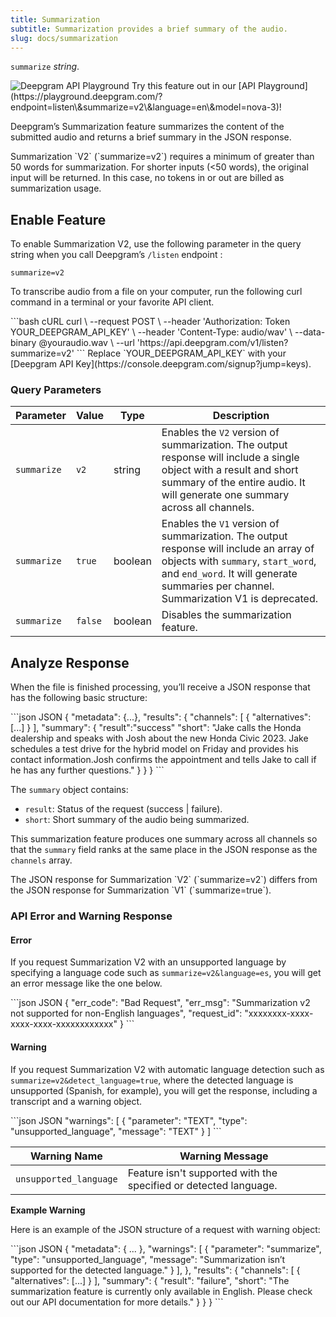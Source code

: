 ```yaml
---
title: Summarization
subtitle: Summarization provides a brief summary of the audio.
slug: docs/summarization
---
```



`summarize` *string*.

<div class="flex flex-row gap-2"  >
<Markdown src="../snippets/pre-recorded.mdx"/> <Markdown src="../snippets/dep-streaming.mdx" /> <Markdown src="../snippets/english.mdx" />
</div>

<div class="api-playground-call">
<span>
<img src="https://res.cloudinary.com/deepgram/image/upload/v1717523786/devex/codey-greeting_rekqe1.svg" alt="Deepgram API Playground"/>   Try this feature out in our [API Playground](https://playground.deepgram.com/?endpoint=listen\&summarize=v2\&language=en\&model=nova-3)!
</span>
</div>

Deepgram’s Summarization feature summarizes the content of the submitted audio and returns a brief summary in the JSON response.

<Info>
  Summarization `V2` (`summarize=v2`) requires a minimum of greater than 50 words for summarization. For shorter inputs (<50 words), the original input will be returned. In this case, no tokens in or out are billed as summarization usage.
</Info>

## Enable Feature

To enable Summarization V2, use the following parameter in the query string when you call Deepgram’s `/listen` endpoint :

`summarize=v2`

To transcribe audio from a file on your computer, run the following curl command in a terminal or your favorite API client.

<CodeGroup>
  ```bash cURL
  curl \
    --request POST \
    --header 'Authorization: Token YOUR_DEEPGRAM_API_KEY' \
    --header 'Content-Type: audio/wav' \
    --data-binary @youraudio.wav \
    --url 'https://api.deepgram.com/v1/listen?summarize=v2'
  ```
</CodeGroup>

<Warning>
  Replace `YOUR_DEEPGRAM_API_KEY` with your [Deepgram API Key](https://console.deepgram.com/signup?jump=keys).
</Warning>

### Query Parameters

| Parameter   | Value   | Type    | Description                                                                                                                                                                                                                       |
| ----------- | ------- | ------- | --------------------------------------------------------------------------------------------------------------------------------------------------------------------------------------------------------------------------------- |
| `summarize` | `v2`    | string  | Enables the `V2` version of summarization. The output response will include a single object with a result and short summary of the entire audio. It will generate one summary across all channels.                                              |
| `summarize` | `true`  | boolean | Enables the `V1` version of summarization. The output response will include an array of objects with `summary`, `start_word`, and `end_word`. It will generate summaries per channel. Summarization V1 is deprecated. |
| `summarize` | `false` | boolean | Disables the summarization feature.                                                                                                                                                                                               |

## Analyze Response

When the file is finished processing, you’ll receive a JSON response that has the following basic structure:

<CodeGroup>
  ```json JSON
  {
    "metadata": {...},
    "results": {
          "channels": [
              {
                  "alternatives": [...]
              }
          ],
          "summary": {
              "result":"success"
              "short": "Jake calls the Honda dealership and speaks with Josh about the new Honda Civic 2023. Jake schedules a test drive for the hybrid model on Friday and provides his contact information.Josh confirms the appointment and tells Jake to call if he has any further questions."
          }
    }
  }
  ```
</CodeGroup>

The `summary` object contains:

* `result`: Status of the request (success | failure).
* `short`: Short summary of the audio being summarized.

This summarization feature produces one summary across all channels so that the `summary` field ranks at the same place in the JSON response as the `channels` array.

<Warning>
  The JSON response for Summarization `V2` (`summarize=v2`) differs from the JSON response for Summarization `V1` (`summarize=true`).
</Warning>

### API Error and Warning Response

#### Error

If you request Summarization V2 with an unsupported language by specifying a language code such as `summarize=v2&language=es`, you will get an error message like the one below.

<CodeGroup>
  ```json JSON
  {
      "err_code": "Bad Request",
      "err_msg": "Summarization v2 not supported for non-English languages",
      "request_id": "xxxxxxxx-xxxx-xxxx-xxxx-xxxxxxxxxxxx"
  }
  ```
</CodeGroup>

#### Warning

If you request Summarization V2 with automatic language detection such as `summarize=v2&detect_language=true`, where the detected language is unsupported (Spanish, for example), you will get the response, including a transcript and a warning object.

<CodeGroup>
  ```json JSON
  "warnings": [
      {
        "parameter": "TEXT",
        "type": "unsupported_language",
        "message": "TEXT"
      }
  ]
  ```
</CodeGroup>

| Warning Name           | Warning Message                                                  |
| ---------------------- | ---------------------------------------------------------------- |
| `unsupported_language` | Feature isn't supported with the specified or detected language. |

**Example Warning**

Here is an example of the JSON structure of a request with warning object:

<CodeGroup>
  ```json JSON
  {
   "metadata": {
  ...
         },
         "warnings": [
             {
              "parameter": "summarize",
              "type": "unsupported_language",
              "message": "Summarization isn’t supported for the detected language."
             }
         ],
     },
   "results": {
         "channels": [
              {
                  "alternatives": [...]
              }
          ],
          "summary":
            {
              "result": "failure",
              "short": "The summarization feature is currently only available in English. Please check out our API documentation for more details."
        }
      }
  }
  ```
</CodeGroup>
